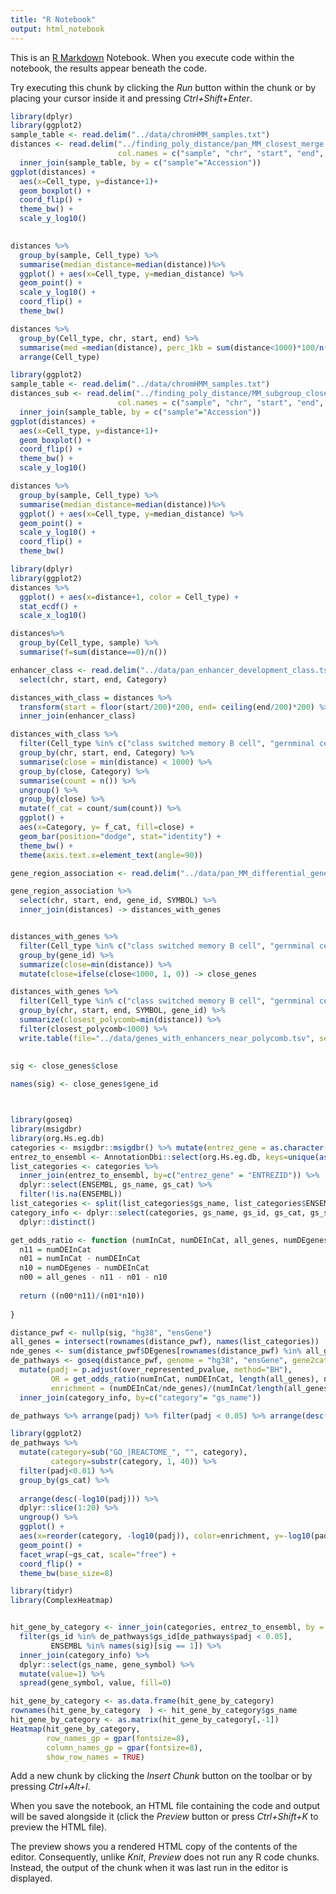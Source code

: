 ```yaml
---
title: "R Notebook"
output: html_notebook
---
```


This is an [R Markdown](http://rmarkdown.rstudio.com) Notebook. When you execute code within the notebook, the results appear beneath the code. 

Try executing this chunk by clicking the *Run* button within the chunk or by placing your cursor inside it and pressing *Ctrl+Shift+Enter*. 

```r
library(dplyr)
library(ggplot2)
sample_table <- read.delim("../data/chromHMM_samples.txt")
distances <- read.delim("../finding_poly_distance/pan_MM_closest_merge.tsv", header=FALSE,
                        col.names = c("sample", "chr", "start", "end", "distance"), stringsAsFactors = FALSE) %>%
  inner_join(sample_table, by = c("sample"="Accession"))
ggplot(distances) +
  aes(x=Cell_type, y=distance+1)+
  geom_boxplot() +
  coord_flip() +
  theme_bw() +
  scale_y_log10()
  
```

```r
distances %>%
  group_by(sample, Cell_type) %>%
  summarise(median_distance=median(distance))%>%
  ggplot() + aes(x=Cell_type, y=median_distance) %>%
  geom_point() +
  scale_y_log10() +
  coord_flip() + 
  theme_bw()

```

```R
distances %>% 
  group_by(Cell_type, chr, start, end) %>%
  summarise(med =median(distance), perc_1kb = sum(distance<1000)*100/n()) %>%
  arrange(Cell_type)
```

```r
library(ggplot2)
sample_table <- read.delim("../data/chromHMM_samples.txt")
distances_sub <- read.delim("../finding_poly_distance/MM_subgroup_closest_merge.tsv", header=FALSE,
                        col.names = c("sample", "chr", "start", "end", "distance")) %>%
  inner_join(sample_table, by = c("sample"="Accession"))
ggplot(distances) +
  aes(x=Cell_type, y=distance+1)+
  geom_boxplot() +
  coord_flip() +
  theme_bw() +
  scale_y_log10()

```

```r
distances %>%
  group_by(sample, Cell_type) %>%
  summarise(median_distance=median(distance))%>%
  ggplot() + aes(x=Cell_type, y=median_distance) %>%
  geom_point() +
  scale_y_log10() +
  coord_flip() + 
  theme_bw()
```

```r
library(dplyr)
library(ggplot2)
distances %>%
  ggplot() + aes(x=distance+1, color = Cell_type) +
  stat_ecdf() +
  scale_x_log10()

distances%>%
  group_by(Cell_type, sample) %>%
  summarise(f=sum(distance==0)/n())
```


```r
enhancer_class <- read.delim("../data/pan_enhancer_development_class.tsv.tsv", stringsAsFactors = FALSE) %>%
  select(chr, start, end, Category) 

distances_with_class = distances %>%
  transform(start = floor(start/200)*200, end= ceiling(end/200)*200) %>%
  inner_join(enhancer_class)

distances_with_class %>%
  filter(Cell_type %in% c("class switched memory B cell", "gernminal center B cell")) %>%
  group_by(chr, start, end, Category) %>%
  summarise(close = min(distance) < 1000) %>%
  group_by(close, Category) %>%
  summarise(count = n()) %>%
  ungroup() %>%
  group_by(close) %>%
  mutate(f_cat = count/sum(count)) %>%
  ggplot() +
  aes(x=Category, y= f_cat, fill=close) +
  geom_bar(position="dodge", stat="identity") +
  theme_bw() +
  theme(axis.text.x=element_text(angle=90))

```

```r
gene_region_association <- read.delim("../data/pan_MM_differential_genes_regulated_differential_enhancers.bed", stringsAsFactors = FALSE)

gene_region_association %>%
  select(chr, start, end, gene_id, SYMBOL) %>%
  inner_join(distances) -> distances_with_genes


distances_with_genes %>%
  filter(Cell_type %in% c("class switched memory B cell", "gernminal center B cell")) %>%
  group_by(gene_id) %>%
  summarize(close=min(distance)) %>%
  mutate(close=ifelse(close<1000, 1, 0)) -> close_genes

distances_with_genes %>%
  filter(Cell_type %in% c("class switched memory B cell", "gernminal center B cell")) %>%
  group_by(chr, start, end, SYMBOL, gene_id) %>%
  summarize(closest_polycomb=min(distance)) %>%
  filter(closest_polycomb<1000) %>%
  write.table(file="../data/genes_with_enhancers_near_polycomb.tsv", sep="\t", row.names=FALSE, quote=FALSE)
  
  
sig <- close_genes$close

names(sig) <- close_genes$gene_id




```

```r
library(goseq)
library(msigdbr)
library(org.Hs.eg.db)
categories <- msigdbr::msigdbr() %>% mutate(entrez_gene = as.character(entrez_gene))
entrez_to_ensembl <- AnnotationDbi::select(org.Hs.eg.db, keys=unique(as.character(categories$entrez_gene)), keytype = "ENTREZID", columns="ENSEMBL")
list_categories <- categories %>%
  inner_join(entrez_to_ensembl, by=c("entrez_gene" = "ENTREZID")) %>% 
  dplyr::select(ENSEMBL, gs_name, gs_cat) %>% 
  filter(!is.na(ENSEMBL))
list_categories <- split(list_categories$gs_name, list_categories$ENSEMBL, drop = TRUE)
category_info <- dplyr::select(categories, gs_name, gs_id, gs_cat, gs_subcat) %>%
  dplyr::distinct()

get_odds_ratio <- function (numInCat, numDEInCat, all_genes, numDEgenes) {
  n11 = numDEInCat
  n01 = numInCat - numDEInCat
  n10 = numDEgenes - numDEInCat
  n00 = all_genes - n11 - n01 - n10
  
  return ((n00*n11)/(n01*n10))
  
}

```

```r

distance_pwf <- nullp(sig, "hg38", "ensGene")
all_genes = intersect(rownames(distance_pwf), names(list_categories))
nde_genes <- sum(distance_pwf$DEgenes[rownames(distance_pwf) %in% all_genes])
de_pathways <- goseq(distance_pwf, genome = "hg38", "ensGene", gene2cat = list_categories) %>%
  mutate(padj = p.adjust(over_represented_pvalue, method="BH"),
         OR = get_odds_ratio(numInCat, numDEInCat, length(all_genes), nde_genes),
         enrichment = (numDEInCat/nde_genes)/(numInCat/length(all_genes)))%>%
  inner_join(category_info, by=c("category"= "gs_name"))

de_pathways %>% arrange(padj) %>% filter(padj < 0.05) %>% arrange(desc(OR))
```

```r
library(ggplot2)
de_pathways %>%
  mutate(category=sub("GO_|REACTOME_", "", category),
         category=substr(category, 1, 40)) %>%
  filter(padj<0.01) %>%
  group_by(gs_cat) %>%
  
  arrange(desc(-log10(padj))) %>%
  dplyr::slice(1:20) %>%
  ungroup() %>%
  ggplot() + 
  aes(x=reorder(category, -log10(padj)), color=enrichment, y=-log10(padj)) +
  geom_point() + 
  facet_wrap(~gs_cat, scale="free") +
  coord_flip() + 
  theme_bw(base_size=8)
```


```r
library(tidyr)
library(ComplexHeatmap)


hit_gene_by_category <- inner_join(categories, entrez_to_ensembl, by = c("entrez_gene" = "ENTREZID")) %>%
  filter(gs_id %in% de_pathways$gs_id[de_pathways$padj < 0.05],
         ENSEMBL %in% names(sig)[sig == 1]) %>%
  inner_join(category_info) %>%
  dplyr::select(gs_name, gene_symbol) %>%
  mutate(value=1) %>%
  spread(gene_symbol, value, fill=0)

hit_gene_by_category <- as.data.frame(hit_gene_by_category)
rownames(hit_gene_by_category  ) <- hit_gene_by_category$gs_name
hit_gene_by_category <- as.matrix(hit_gene_by_category[,-1])
Heatmap(hit_gene_by_category,
        row_names_gp = gpar(fontsize=8),
        column_names_gp = gpar(fontsize=8),
        show_row_names = TRUE)
```

Add a new chunk by clicking the *Insert Chunk* button on the toolbar or by pressing *Ctrl+Alt+I*.

When you save the notebook, an HTML file containing the code and output will be saved alongside it (click the *Preview* button or press *Ctrl+Shift+K* to preview the HTML file).

The preview shows you a rendered HTML copy of the contents of the editor. Consequently, unlike *Knit*, *Preview* does not run any R code chunks. Instead, the output of the chunk when it was last run in the editor is displayed.
